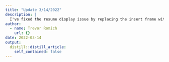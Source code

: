 ```yaml
---
title: "Update 3/14/2022"
description: |
  I've fixed the resume display issue by replacing the insert frame with a list of my most recent positions, and added a fourth project to the list.
author:
  - name: Trevor Romich
    url: {}
date: 2022-03-14
output:
  distill::distill_article:
    self_contained: false
---
```



